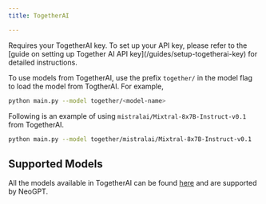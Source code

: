```yaml
---
title: TogetherAI

---
```


<ParamField body="TOGETHER_API_KEY" type="string" default="" required>
    Requires your TogetherAI key. To set up your API key, please refer to the [guide on setting up Together AI API key](/guides/setup-togetherai-key) for detailed instructions.
</ParamField>


To use models from TogetherAI, use the prefix `together/` in the model flag to load the model from TogtherAI. For example,

```bash
python main.py --model together/<model-name>
```

Following is an example of using `mistralai/Mixtral-8x7B-Instruct-v0.1` from TogetherAI.

```bash
python main.py --model together/mistralai/Mixtral-8x7B-Instruct-v0.1
```

## Supported Models

All the models available in TogetherAI can be found [here](https://api.together.xyz/playground) and are supported by NeoGPT.